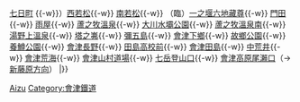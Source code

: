{{鐵道路線|
| 模板名稱 = 會津線
| 名稱 = <small>[[會津鐵道]]</small> [[會津線]] 
| 代表色 = #ff9900
| 背景顏色 = #FFFFFF 
| 車站列表 = （[[會津若松站|會津若松]]{{-w}} [[七日町站|七日町]] {{-w}}）[[西若松站|西若松]]{{-w}} [[南若松站|南若松]]{{-w}} （臨）[[一之堰六地藏尊站|一之堰六地藏尊]]{{-w}} [[門田站|門田]]{{-w}} [[雨屋站|雨屋]]{{-w}} [[蘆之牧溫泉站|蘆之牧溫泉]]{{-w}} [[大川水壩公園站|大川水壩公園]]{{-w}} [[蘆之牧溫泉南站|蘆之牧溫泉南]]{{-w}} [[湯野上溫泉站|湯野上溫泉]]{{-w}} [[塔之岪站|塔之岪]]{{-w}} [[彌五島站|彌五島]]{{-w}} [[會津下鄉站|會津下鄉]]{{-w}} [[故鄉公園站|故鄉公園]]{{-w}} [[養鱒公園站|養鱒公園]]{{-w}} [[會津長野站|會津長野]]{{-w}} [[田島高校前站|田島高校前]]{{-w}} [[會津田島站|會津田島]]{{-w}} [[中荒井站|中荒井]]{{-w}} [[會津荒海站|會津荒海]]{{-w}} [[會津山村道場站|會津山村道場]]{{-w}} [[七岳登山口站|七岳登山口]]{{-w}} [[會津高原尾瀨口站|會津高原尾瀨口]]（→ [[template:會津鬼怒川線|新藤原方向]]）
|}}<noinclude>
[[Category:日本鐵路路線模板|Aizu]]
[[Category:會津鐵道]]
</noinclude>